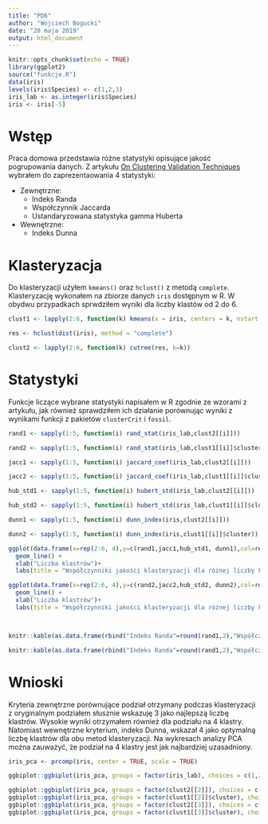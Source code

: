 ```yaml
---
title: "PD6"
author: "Wojciech Bogucki"
date: "20 maja 2019"
output: html_document
---
```


```r
knitr::opts_chunk$set(echo = TRUE)
library(ggplot2)
source("funkcje.R")
data(iris)
levels(iris$Species) <- c(1,2,3)
iris_lab <- as.integer(iris$Species)
iris <- iris[-5]
```
# Wstęp
Praca domowa przedstawia różne statystyki opisujące jakość pogrupowania danych. Z artykułu [On Clustering Validation Techniques](https://www.researchgate.net/publication/2500099_On_Clustering_Validation_Techniques) wybrałem do zaprezentaowania 4 statystyki:

* Zewnętrzne:
    - Indeks Randa
    - Współczynnik Jaccarda
    - Ustandaryzowana statystyka gamma Huberta
  
* Wewnętrzne:
    - Indeks Dunna


# Klasteryzacja
Do klasteryzacji użyłem `kmeans()` oraz `hclust()` z metodą `complete`. Klasteryzację wykonałem na zbiorze danych `iris` dostępnym w R.
W obydwu przypadkach sprwdziłem wyniki dla liczby klastów od 2 do 6.

```r
clust1 <- lapply(2:6, function(k) kmeans(x = iris, centers = k, nstart = 20))

res <- hclust(dist(iris), method = "complete")

clust2 <- lapply(2:6, function(k) cutree(res, k=k))
```

# Statystyki
Funkcje liczące wybrane statystyki napisałem w R zgodnie ze wzorami z artykułu, jak również sprawdziłem ich działanie porównując wyniki z wynikami funkcji z pakietów `clusterCrit` i `fossil`.
```r

rand1 <- sapply(1:5, function(i) rand_stat(iris_lab,clust2[[i]]))

rand2 <- sapply(1:5, function(i) rand_stat(iris_lab,clust1[[i]]$cluster))

jacc1 <- sapply(1:5, function(i) jaccard_coef(iris_lab,clust2[[i]]))

jacc2 <- sapply(1:5, function(i) jaccard_coef(iris_lab,clust1[[i]]$cluster))

hub_std1 <- sapply(1:5, function(i) hubert_std(iris_lab,clust2[[i]]))

hub_std2 <- sapply(1:5, function(i) hubert_std(iris_lab,clust1[[i]]$cluster))

dunn1 <- sapply(1:5, function(i) dunn_index(iris,clust2[[i]]))

dunn2 <- sapply(1:5, function(i) dunn_index(iris,clust1[[i]]$cluster))

ggplot(data.frame(x=rep(2:6, 4),y=c(rand1,jacc1,hub_std1, dunn1),col=rep(c("rand","jacc","hubert","dunn"),each=5)),aes(x=x,y=y, col=col)) + 
  geom_line() +
  xlab("Liczba klastrów")+
  labs(title = "Współczynniki jakości klasteryzacji dla różnej liczby klastrów \ndla klasteryzacji hierarchicznej")

ggplot(data.frame(x=rep(2:6, 4),y=c(rand2,jacc2,hub_std2, dunn2),col=rep(c("rand","jacc","hubert","dunn"),each=5)),aes(x=x,y=y, col=col)) + 
  geom_line() +
  xlab("Liczba klastrów")+
  labs(title = "Współczynniki jakości klasteryzacji dla różnej liczby klastrów \ndla klasteryzacji metodą k-średnich")



knitr::kable(as.data.frame(rbind("Indeks Randa"=round(rand1,2),"Współczynnik Jaccarda"=round(jacc1,2),"Ustandaryzowana statystyka gamma Huberta"=round(hub_std1,2), "Indeks Dunna"=round(dunn1,2))), col.names = 2:6, caption = "Współczynniki jakości klasteryzacji dla różnej liczby klastrów dla klasteryzacji hierarchicznej")

knitr::kable(as.data.frame(rbind("Indeks Randa"=round(rand1,2),"Współczynnik Jaccarda"=round(jacc2,2),"Ustandaryzowana statystyka gamma Huberta"=round(hub_std2,2), "Indeks Dunna"=round(dunn2,2))), col.names = 2:6, caption = "Współczynniki jakości klasteryzacji dla różnej liczby klastrów dla klasteryzacji metodą k-średnich")
```

# Wnioski
Kryteria zewnętrzne porównujące podział otrzymany podczas klasteryzacji z oryginalnym podziałem słusznie wskazuję 3 jako najlepszą liczbę klastrów. Wysokie wyniki otrzymałem również dla podziału na 4 klastry. Natomiast wewnętrzne kryterium, indeks Dunna, wskazał 4 jako optymalną liczbę klastrów dla obu metod klasteryzacji. Na wykresach analizy PCA można zauważyć, że podział na 4 klastry jest jak najbardziej uzasadniony.

```r
iris_pca <- prcomp(iris, center = TRUE, scale = TRUE)

ggbiplot::ggbiplot(iris_pca, groups = factor(iris_lab), choices = c(1,2), obs.scale = 1) + labs(title="Oryginalny podział")

ggbiplot::ggbiplot(iris_pca, groups = factor(clust2[[2]]), choices = c(1,2), obs.scale = 1) + labs(title="hierarchiczny klastering dla 3 klastrów")
ggbiplot::ggbiplot(iris_pca, groups = factor(clust1[[2]]$cluster), choices = c(1,2), obs.scale = 1) + labs(title="k-średnich dla 3 klastrów")
ggbiplot::ggbiplot(iris_pca, groups = factor(clust2[[3]]), choices = c(1,2), obs.scale = 1) + labs(title="hierarchiczny klastering dla 4 klastrów")
ggbiplot::ggbiplot(iris_pca, groups = factor(clust1[[3]]$cluster), choices = c(1,2), obs.scale = 1) + labs(title="k-średnich dla 4 klastrów")


```


